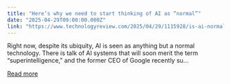 ```yaml
---
title: "Here’s why we need to start thinking of AI as “normal”"
date: "2025-04-29T09:00:00.000Z"
link: "https://www.technologyreview.com/2025/04/29/1115928/is-ai-normal/"
---
```


Right now, despite its ubiquity, AI is seen as anything but a normal technology. There is talk of AI systems that will soon merit the term “superintelligence,” and the former CEO of Google recently su...

[Read more](https://www.technologyreview.com/2025/04/29/1115928/is-ai-normal/)
